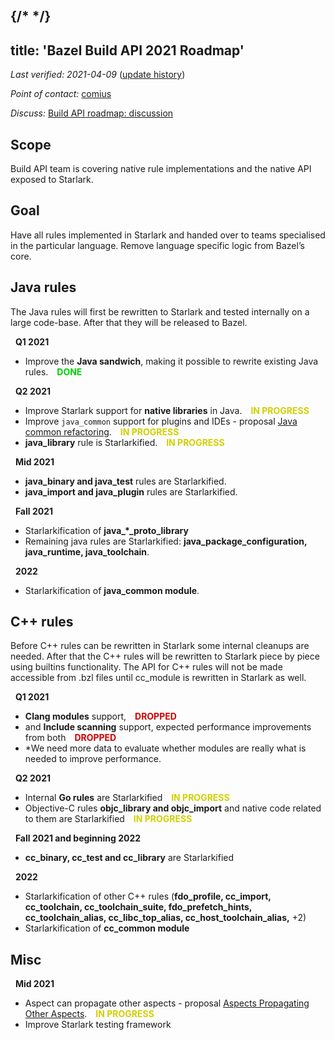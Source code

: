 {/* <style>
  .padbottom { padding-bottom: 10px; }
  .etabox {
    background: #EFEFEF;
    color: #38761D;
    font-size: 15px;
    font-weight: bold;
    display: inline;
    padding: 6px;
    margin-right: 10px;
  }
  .donestatus {
    color: #00D000;
    font-weight: bold;
    padding-left: 10px;
  }
  .droppedstatus {
    color: #D00000;
    font-weight: bold;
    padding-left: 10px;
  }
  .inprogressstatus {
    color: #D0D000;
    font-weight: bold;
    padding-left: 10px;
  }
</style> */}
---
title: 'Bazel Build API 2021 Roadmap'
---


*Last verified: 2021-04-09*
([update history](https://github.com/bazelbuild/bazel-website/commits/master/roadmaps/build-api.md))

*Point of contact:* [comius](https://github.com/comius)

*Discuss:*
[Build API roadmap: discussion](https://github.com/bazelbuild/bazel/issues/13008)

## Scope

Build API team is covering native rule implementations and the native API
exposed to Starlark.

## Goal

Have all rules implemented in Starlark and handed over to teams specialised in
the particular language. Remove language specific logic from Bazel’s core.

## Java rules

The Java rules will first be rewritten to Starlark and tested internally on a
large code-base. After that they will be released to Bazel.

&nbsp;
**Q1 2021**

*   Improve the **Java sandwich**, making it possible to rewrite existing Java
    rules. <span class="donestatus">DONE</span>

&nbsp;
**Q2 2021**

*   Improve Starlark support for **native libraries** in Java.
    <span class="inprogressstatus">IN PROGRESS</span>
*   Improve <code>java_common</code> support for plugins and IDEs - proposal
    [Java common refactoring](https://docs.google.com/document/d/10isTEK5W9iCPp4BIyGBrLY5iti3Waaam6EeGVSjq3r8/edit).
    <span class="inprogressstatus">IN PROGRESS</span>
*   **java_library** rule is Starlarkified. <span class="inprogressstatus">IN
    PROGRESS</span>

&nbsp;
**Mid 2021**

*   **java_binary and java_test** rules are Starlarkified.
*   **java_import and java_plugin** rules are Starlarkified.

&nbsp;
**Fall 2021**

*   Starlarkification of **java_\*_proto_library**
*   Remaining java rules are Starlarkified: **java_package_configuration,
    java_runtime, java_toolchain**.

&nbsp;
**2022**

*   Starlarkification of **java_common module**.

## C++ rules

Before C++ rules can be rewritten in Starlark some internal cleanups are needed.
After that the C++ rules will be rewritten to Starlark piece by piece using
builtins functionality. The API for C++ rules will not be made accessible from
.bzl files until cc_module is rewritten in Starlark as well.

&nbsp;
**Q1 2021**

*   **Clang modules** support, <span class="droppedstatus">DROPPED</span>
*   and **Include scanning** support, expected performance improvements from
    both <span class="droppedstatus">DROPPED</span>
*   *We need more data to evaluate whether modules are really what is needed to
    improve performance.

&nbsp;
**Q2 2021**

*   Internal **Go rules** are Starlarkified <span class="inprogressstatus">IN
    PROGRESS</span>
*   Objective-C rules **objc_library and objc_import** and native code related
    to them are Starlarkified <span class="inprogressstatus">IN PROGRESS</span>

&nbsp;
**Fall 2021 and beginning 2022**

*   **cc_binary, cc_test and cc_library** are Starlarkified

&nbsp;
**2022**

*   Starlarkification of other C++ rules (**fdo_profile, cc_import,
    cc_toolchain, cc_toolchain_suite, fdo_prefetch_hints, cc_toolchain_alias,
    cc_libc_top_alias, cc_host_toolchain_alias,** +2)
*   Starlarkification of **cc_common module**

## Misc

&nbsp;
**Mid 2021**

*   Aspect can propagate other aspects - proposal
    [Aspects Propagating Other Aspects](https://docs.google.com/document/d/1fVNyskIgMoiNeOOGt57LdDmEkAShkYUKYQTkf5yD1fA/edit).
    <span class="inprogressstatus">IN PROGRESS</span>
*   Improve Starlark testing framework
